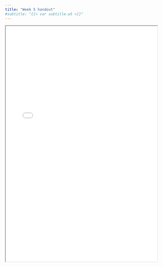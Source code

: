 ```yaml
---
title: "Week 5 handout"
#subtitle: "{{< var subtitle.w5 >}}"
---
```


```{=html}
<iframe width="500" height="780" src="/materials/handouts/handouts_w05.pdf" ></iframe>
```
